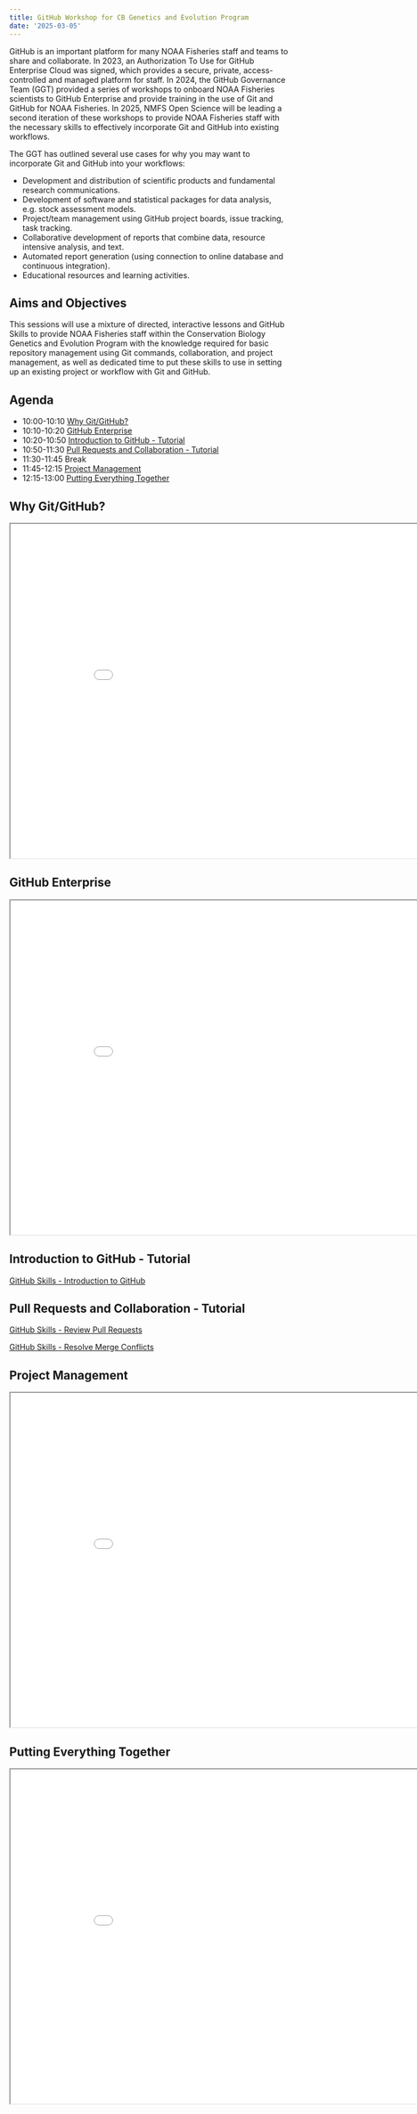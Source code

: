 ```yaml
---
title: GitHub Workshop for CB Genetics and Evolution Program
date: '2025-03-05'
---
```


GitHub is an important platform for many NOAA Fisheries staff and teams to share and collaborate. In 2023, an Authorization To Use for GitHub Enterprise Cloud was signed, which provides a secure, private, access-controlled and managed platform for staff. In 2024, the GitHub Governance Team (GGT) provided a series of workshops to onboard NOAA Fisheries scientists to GitHub Enterprise and provide training in the use of Git and GitHub for NOAA Fisheries. In 2025, NMFS Open Science will be leading a second iteration of these workshops to provide NOAA Fisheries staff with the necessary skills to effectively incorporate Git and GitHub into existing workflows.

The GGT has outlined several use cases for why you may want to incorporate Git and GitHub into your workflows:

- Development and distribution of scientific products and fundamental research communications.
- Development of software and statistical packages for data analysis, e.g. stock assessment models.
- Project/team management using GitHub project boards, issue tracking, task tracking.
- Collaborative development of reports that combine data, resource intensive analysis, and text.
- Automated report generation (using connection to online database and continuous integration).
- Educational resources and learning activities.

## Aims and Objectives
This sessions will use a mixture of directed, interactive lessons and GitHub Skills to provide NOAA Fisheries staff within the Conservation Biology Genetics and Evolution Program with the knowledge required for basic repository management using Git commands, collaboration, and project management, as well as dedicated time to put these skills to use in setting up an existing project or workflow with Git and GitHub.

## Agenda

-   10:00-10:10 [Why Git/GitHub?]
-   10:10-10:20 [GitHub Enterprise]
-   10:20-10:50 [Introduction to GitHub - Tutorial]
-   10:50-11:30 [Pull Requests and Collaboration - Tutorial]
-   11:30-11:45 Break
-   11:45-12:15 [Project Management]
-   12:15-13:00 [Putting Everything Together]

## Why Git/GitHub?

<iframe class="slide-deck" src="why_git.html" width="900" height="600">

</iframe>

## GitHub Enterprise

<iframe class="slide-deck" src="ghec.html" width="900" height="600">

</iframe>

## Introduction to GitHub - Tutorial

[GitHub Skills - Introduction to GitHub](https://github.com/skills/introduction-to-github)

## Pull Requests and Collaboration - Tutorial

[GitHub Skills - Review Pull Requests](https://github.com/skills/review-pull-requests)

[GitHub Skills - Resolve Merge Conflicts](https://github.com/skills/resolve-merge-conflicts)

## Project Management

<iframe class="slide-deck" src="project_management.html" width="900" height="600">

</iframe>

## Putting Everything Together

<iframe class="slide-deck" src="guided_exercise.html" width="900" height="600">

</iframe>
